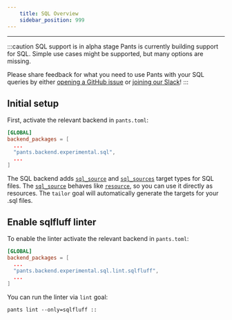 ```yaml
---
    title: SQL Overview
    sidebar_position: 999
---
```


---

:::caution SQL support is in alpha stage
Pants is currently building support for SQL. Simple use cases might be
supported, but many options are missing.

Please share feedback for what you need to use Pants with your SQL queries by
either [opening a GitHub
issue](https://github.com/pantsbuild/pants/issues/new/choose) or [joining our
Slack](/community/getting-help)!
:::

## Initial setup

First, activate the relevant backend in `pants.toml`:

```toml title="pants.toml"
[GLOBAL]
backend_packages = [
  ...
  "pants.backend.experimental.sql",
  ...
]
```

The SQL backend adds [`sql_source`](../../reference/targets/sql_source.mdx) and
[`sql_sources`](../../reference/targets/sql_sources.mdx) target types for SQL
files. The [`sql_source`](../../reference/targets/sql_source.mdx) behaves like
[`resource`](../../reference/targets/resource.mdx), so you can use it directly
as resources. The `tailor` goal will automatically generate the targets for
your .sql files.

## Enable sqlfluff linter

To enable the linter activate the relevant backend in `pants.toml`:

```toml title="pants.toml"
[GLOBAL]
backend_packages = [
  ...
  "pants.backend.experimental.sql.lint.sqlfluff",
  ...
]
```

You can run the linter via `lint` goal:
```
pants lint --only=sqlfluff ::
```
